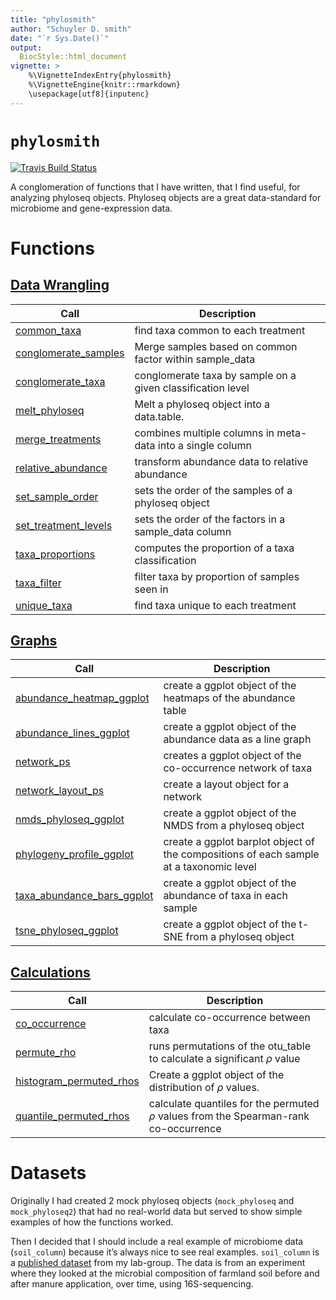 ```yaml
---
title: "phylosmith"
author: "Schuyler D. smith"
date: "`r Sys.Date()`"
output: 
  BiocStyle::html_document
vignette: >
    %\VignetteIndexEntry{phylosmith}
    %\VignetteEngine{knitr::rmarkdown}
    \usepackage[utf8]{inputenc}
---
```

# `phylosmith` 

[![Travis Build Status](https://travis-ci.org/schuyler-smith/phylosmith.svg?branch=master)](https://github.com/schuyler-smith/phylosmith)

A conglomeration of functions that I have written, that I find useful, for 
analyzing phyloseq objects. Phyloseq objects are a great data-standard for 
microbiome and gene-expression data.

# Functions

## [Data Wrangling](
https://schuyler-smith.github.io/phylosmith/data_wrangling.html)

Call                | Description
-------------------- | --------------------------------------------------------
[common_taxa](https://schuyler-smith.github.io/phylosmith/data_wrangling.html#common_taxa) | find taxa common to each treatment
[conglomerate_samples](https://schuyler-smith.github.io/phylosmith/data_wrangling.html#conglomerate_samples)   |   Merge samples based on common factor within sample_data
[conglomerate_taxa](https://schuyler-smith.github.io/phylosmith/data_wrangling.html#conglomerate_taxa)  |  conglomerate taxa by sample on a given classification level
[melt_phyloseq](https://schuyler-smith.github.io/phylosmith/data_wrangling.html#melt_phyloseq)   |   Melt a phyloseq object into a data.table.
[merge_treatments](https://schuyler-smith.github.io/phylosmith/data_wrangling.html#merge_treatments) | combines multiple columns in meta-data into a single column
[relative_abundance](https://schuyler-smith.github.io/phylosmith/data_wrangling.html#relative_abundance) | transform abundance data to relative abundance
[set_sample_order](https://schuyler-smith.github.io/phylosmith/data_wrangling.html#set_sample_order) | sets the order of the samples of a phyloseq object
[set_treatment_levels](https://schuyler-smith.github.io/phylosmith/data_wrangling.html#set_treatment_levels) | sets the order of the factors in a sample_data column
[taxa_proportions](https://schuyler-smith.github.io/phylosmith/data_wrangling.html#taxa_proportions) | computes the proportion of a taxa classification
[taxa_filter](https://schuyler-smith.github.io/phylosmith/data_wrangling.html#taxa_filter) | filter taxa by proportion of samples seen in
[unique_taxa](https://schuyler-smith.github.io/phylosmith/data_wrangling.html#unique_taxa) | find taxa unique to each treatment

## [Graphs](https://schuyler-smith.github.io/phylosmith/graphs.html)

Call                 | Description
-------------------- | --------------------------------------------------------
[abundance_heatmap_ggplot](https://schuyler-smith.github.io/phylosmith/graphs.html#abundance_heatmap_ggplot) | create a ggplot object of the heatmaps of the abundance table
[abundance_lines_ggplot](https://schuyler-smith.github.io/phylosmith/graphs.html#abundance_lines_ggplot) | create a ggplot object of the abundance data as a line graph
[network_ps](https://schuyler-smith.github.io/phylosmith/graphs.html#network_ps) | creates a ggplot object of the co-occurrence network of taxa
[network_layout_ps](https://schuyler-smith.github.io/phylosmith/graphs.html#network_layout_ps) | create a layout object for a network
[nmds_phyloseq_ggplot](https://schuyler-smith.github.io/phylosmith/graphs.html#nmds_phyloseq_ggplot)  | create a ggplot object of the NMDS from a phyloseq object
[phylogeny_profile_ggplot](https://schuyler-smith.github.io/phylosmith/graphs.html#phylogeny_profile_ggplot) | create a ggplot barplot object of the compositions of each sample at a taxonomic level
[taxa_abundance_bars_ggplot](https://schuyler-smith.github.io/phylosmith/graphs.html#taxa_abundance_bars_ggplot) | create a ggplot object of the abundance of taxa in each sample
[tsne_phyloseq_ggplot](https://schuyler-smith.github.io/phylosmith/graphs.html#tsne_phyloseq_ggplot)  | create a ggplot object of the t-SNE from a phyloseq object

## [Calculations](https://schuyler-smith.github.io/phylosmith/
calculations.html)

Call                 | Description
-------------------- | --------------------------------------------------------
[co_occurrence](https://schuyler-smith.github.io/phylosmith/calculations.html#permute_rho) | calculate co-occurrence between taxa
[permute_rho](https://schuyler-smith.github.io/phylosmith/calculations.html#co_occurrence) | runs permutations of the otu_table to calculate a significant $\rho$ value
[histogram_permuted_rhos](https://schuyler-smith.github.io/phylosmith/calculations.html##histogram_permuted_rhos) | Create a ggplot object of the distribution of $\rho$ values.
[quantile_permuted_rhos](https://schuyler-smith.github.io/phylosmith/calculations.html##quantile_permuted_rhos) | calculate quantiles for the permuted $\rho$ values from the Spearman-rank co-occurrence

# Datasets

Originally I had created 2 mock phyloseq objects (`mock_phyloseq` and 
`mock_phyloseq2`) that had no real-world data but served to show simple 
examples of how the functions worked. 

Then I decided that I should include a real example of microbiome data 
(`soil_column`) because it's always nice to see real examples. 
`soil_column` is a <a href="https://www.frontiersin.org/
articles/10.3389/fmicb.2018.03197/full" target="_blank" 
>published dataset</a>  from my lab-group. The data is from an experiment 
where they looked at the microbial composition of farmland soil before and 
after manure application, over time, using 16S-sequencing.

<br>
<br>
